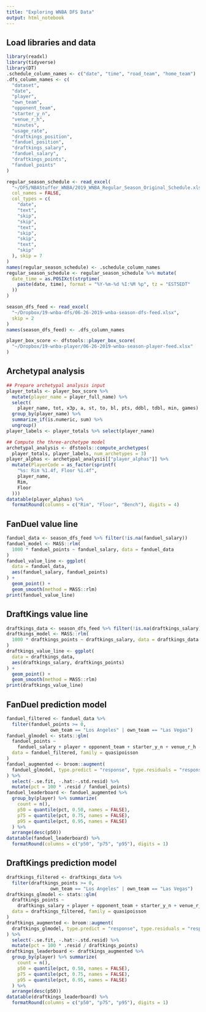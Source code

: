 ```yaml
---
title: "Exploring WNBA DFS Data"
output: html_notebook
---
```


## Load libraries and data
```r
library(readxl)
library(tidyverse)
library(DT)
.schedule_column_names <- c("date", "time", "road_team", "home_team")
.dfs_column_names <- c(
  "dataset",
  "date",
  "player",
  "own_team",
  "opponent_team",
  "starter_y_n",
  "venue_r_h",
  "minutes",
  "usage_rate",
  "draftkings_position",
  "fanduel_position",
  "draftkings_salary",
  "fanduel_salary",
  "draftkings_points",
  "fanduel_points"
)

regular_season_schedule <- read_excel(
  "~/DFS/NBAStuffer_WNBA/2019_WNBA_Regular_Season_Original_Schedule.xlsx",
  col_names = FALSE, 
  col_types = c(
    "date",
    "text", 
    "skip", 
    "skip", 
    "text", 
    "skip",
    "skip", 
    "text", 
    "skip"
  ), skip = 7
)
names(regular_season_schedule) <- .schedule_column_names
regular_season_schedule <- regular_season_schedule %>% mutate(
  date_time = as.POSIXct(strptime(
    paste(date, time), format = "%Y-%m-%d %I:%M %p", tz = "EST5EDT"
  ))
)

season_dfs_feed <- read_excel(
  "~/Dropbox/19-wnba-dfs/06-26-2019-wnba-season-dfs-feed.xlsx",
  skip = 2
)
names(season_dfs_feed) <- .dfs_column_names

player_box_score <- dfstools::player_box_score(
  "~/Dropbox/19-wnba-player/06-26-2019-wnba-season-player-feed.xlsx"
)

```

## Archetypal analysis
```r
## Prepare archetypal analysis input
player_totals <- player_box_score %>% 
  mutate(player_name = player_full_name) %>% 
  select(
    player_name, tot, x3p, a, st, to, bl, pts, ddbl, tdbl, min, games) %>% 
  group_by(player_name) %>% 
  summarize_if(is.numeric, sum) %>% 
  ungroup()
player_labels <- player_totals %>% select(player_name)

## Compute the three-archetype model
archetypal_analysis <- dfstools::compute_archetypes(
  player_totals, player_labels, num_archetypes = 3)
player_alphas <- archetypal_analysis[["player_alphas"]] %>% 
  mutate(PlayerCode = as_factor(sprintf(
    "%s: Rim %1.4f, Floor %1.4f",
    player_name, 
    Rim, 
    Floor
  )))
datatable(player_alphas) %>% 
  formatRound(columns = c("Rim", "Floor", "Bench"), digits = 4)

```


## FanDuel value line
```r
fanduel_data <- season_dfs_feed %>% filter(!is.na(fanduel_salary))
fanduel_model <- MASS::rlm(
  1000 * fanduel_points ~ fanduel_salary, data = fanduel_data
)
fanduel_value_line <- ggplot(
  data = fanduel_data, 
  aes(fanduel_salary, fanduel_points)
) +
  geom_point() + 
  geom_smooth(method = MASS::rlm)
print(fanduel_value_line)

```

## DraftKings value line
```r
draftkings_data <- season_dfs_feed %>% filter(!is.na(draftkings_salary))
draftkings_model <- MASS::rlm(
  1000 * draftkings_points ~ draftkings_salary, data = draftkings_data
)
draftkings_value_line <- ggplot(
  data = draftkings_data, 
  aes(draftkings_salary, draftkings_points)
) +
  geom_point() + 
  geom_smooth(method = MASS::rlm)
print(draftkings_value_line)

```

## FanDuel prediction model
```r
fanduel_filtered <- fanduel_data %>% 
  filter(fanduel_points >= 0, 
                own_team == "Los Angeles" | own_team == "Las Vegas")
fanduel_glmodel <- stats::glm(
  fanduel_points ~ 
    fanduel_salary + player + opponent_team + starter_y_n + venue_r_h - 1, 
  data = fanduel_filtered, family = quasipoisson
)
fanduel_augmented <- broom::augment(
  fanduel_glmodel, type.predict = "response", type.residuals = "response"
) %>% 
  select(-.se.fit, -.hat:-.std.resid) %>% 
  mutate(pct = 100 * .resid / fanduel_points)
fanduel_leaderboard <- fanduel_augmented %>% 
  group_by(player) %>% summarize(
    count = n(), 
    p50 = quantile(pct, 0.50, names = FALSE), 
    p75 = quantile(pct, 0.75, names = FALSE),
    p95 = quantile(pct, 0.95, names = FALSE)
  ) %>% 
  arrange(desc(p50))
datatable(fanduel_leaderboard) %>% 
  formatRound(columns = c("p50", "p75", "p95"), digits = 1)

```


## DraftKings prediction model
```r
draftkings_filtered <- draftkings_data %>% 
  filter(draftkings_points >= 0, 
                own_team == "Los Angeles" | own_team == "Las Vegas")
draftkings_glmodel <- stats::glm(
  draftkings_points ~ 
    draftkings_salary + player + opponent_team + starter_y_n + venue_r_h - 1, 
  data = draftkings_filtered, family = quasipoisson
)
draftkings_augmented <- broom::augment(
  draftkings_glmodel, type.predict = "response", type.residuals = "response"
) %>% 
  select(-.se.fit, -.hat:-.std.resid) %>% 
  mutate(pct = 100 * .resid / draftkings_points)
draftkings_leaderboard <- draftkings_augmented %>% 
  group_by(player) %>% summarize(
    count = n(), 
    p50 = quantile(pct, 0.50, names = FALSE), 
    p75 = quantile(pct, 0.75, names = FALSE),
    p95 = quantile(pct, 0.95, names = FALSE)
  ) %>% 
  arrange(desc(p50))
datatable(draftkings_leaderboard) %>% 
  formatRound(columns = c("p50", "p75", "p95"), digits = 1)

```

